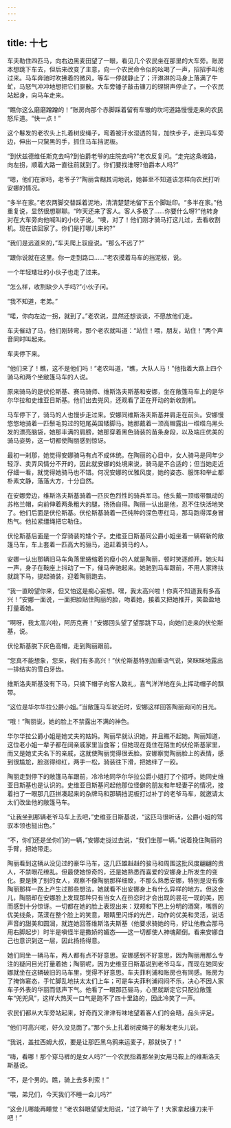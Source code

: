 ```yaml
---
---
---
```

title: 十七
---




车夫勒住四匹马，向右边黑麦田望了一眼，看见几个农民坐在那里的大车旁。账房本想跳下车去，但后来改变了主意，向一个农民命令似的吆喝了一声，招招手叫他过来。马车奔驰时吹拂着的微风，等车一停就静止了；汗淋淋的马身上落满了牛虻，马怒气冲冲地想把它们驱散。大车旁锤子敲击镰刀的铿锵声停止了。一个农民站起身，向马车走来。

“瞧你这么磨磨蹭蹭的！”账房向那个赤脚踩着留有车辙的坎坷道路慢慢走来的农民怒斥道。“快一点！”

这个鬈发的老农头上扎着树皮绳子，弯着被汗水湿透的背，加快步子，走到马车旁边，伸出一只黧黑的手，抓住马车挡泥板。

“到伏兹德维任斯克去吗?到伯爵老爷的庄院去吗?”老农反复问。“走完这条坡路，向左拐，顺着大路一直往前就到了。你们要找谁呀?伯爵本人吗?”

“嗯，他们在家吗，老爷子?”陶丽含糊其词地说，她甚至不知道该怎样向农民打听安娜的情况。

“多半在家。”老农两脚交替踩着泥地，清清楚楚地留下五个脚趾印。“多半在家。”他重复说，显然很想聊聊。“昨天还来了客人。客人多极了……你要什么呀?”他转身对在大车旁向他喊叫的小伙子说。“噢，对了！他们刚才骑马打这儿过，去看收割机。现在该回家了。你们是打哪儿来的?”



“我们是远道来的，”车夫爬上驭座说。“那么不远了?”

“跟你说就在这里。你一走到路口……”老农摸着马车的挡泥板，说。

一个年轻矮壮的小伙子也走了过来。

“怎么样，收割缺少人手吗?”小伙子问。

“我不知道，老弟。”

“喏，你向左边一拐，就到了。”老农说，显然还想谈谈，不愿放他们走。

车夫催动了马，他们刚转弯，那个老农就叫道：“站住！喂，朋友，站住！”两个声音同时叫起来。

车夫停下来。

“他们来了！瞧，这不是他们吗！”老农叫道，“瞧，大队人马！”他指着大路上四个骑马和两个坐敞篷马车的人说。

原来骑马的是伏伦斯基、赛马骑师、维斯洛夫斯基和安娜，坐在敞篷马车上的是华尔华拉和史维亚日斯基。他们出去兜风，还观看了正在开动的新收割机。

马车停下了，骑马的人也慢步走过来。安娜同维斯洛夫斯基并肩走在前头。安娜慢悠悠地骑着一匹鬃毛剪过的短尾英国矮脚马。她那戴着一顶高帽露出一绺绺乌黑头发的漂亮脑袋，她那丰满的肩膀，她那穿着黑色骑装的苗条身段，以及端庄优美的骑马姿势，这一切都使陶丽感到惊讶。

最初一刹那，她觉得安娜骑马有点不成体统。在陶丽的心目中，女人骑马是同年少轻浮、卖弄风情分不开的，因此就安娜的处境来说，骑马是不合适的；但当她走近仔细一看，就觉得她骑马也不错。何况安娜的优雅风度，她的姿态、服饰和举止都朴素文静，落落大方，十分自然。

在安娜旁边，维斯洛夫斯基骑着一匹灰色烈性的骑兵军马。他头戴一顶缎带飘动的苏格兰帽，向前伸着两条粗大的腿，扬扬自得。陶丽一认出是他，忍不住快活地笑了。他们后面是伏伦斯基。伏伦斯基骑着一匹纯种的深色枣红马，那马跑得浑身冒热气。他拉紧缰绳把它勒住。

伏伦斯基后面是一个穿骑装的矮个子。史维亚日斯基同公爵小姐坐着一辆崭新的敞篷马车，车上套着一匹高大的骊马，追赶着骑马的人。

安娜一认出那辆旧马车角落里蜷缩着的瘦小的人就是陶丽，顿时笑逐颜开。她尖叫一声，身子在鞍座上抖动了一下，催马奔驰起来。她驰到马车跟前，不用人家搀扶就跳下马，提起骑装，迎着陶丽跑去。



“我一直盼望你来，但又怕这是痴心妄想。嘿，我太高兴啦！你真不知道我有多高兴！”安娜一面说，一面把脸贴住陶丽的脸，吻着她，接着又把她推开，笑盈盈地打量着她。

“啊呀，我太高兴啦，阿历克赛！”安娜回头望了望那跳下马，向她们走来的伏伦斯基，说。

伏伦斯基脱下灰色高帽，走到陶丽跟前。

“您真不能想象，您来，我们有多高兴！”伏伦斯基特别加重语气说，笑眯眯地露出一排结实的雪白牙齿。

维斯洛夫斯基没有下马，只摘下帽子向客人致礼，喜气洋洋地在头上挥动帽子的飘带。

“这位是华尔华拉公爵小姐。”当敞篷马车驶近时，安娜这样回答陶丽询问的目光。

“哦！”陶丽说，她的脸上不禁露出不满的神色。

华尔华拉公爵小姐是她丈夫的姑妈。陶丽早就认识她，并且瞧不起她。陶丽知道，这位老小姐一辈子都在阔亲戚家里当食客；但她现在竟住在陌生的伏伦斯基家里，而又是她丈夫名下的亲戚，这就使陶丽觉得很丢脸。安娜察觉陶丽脸上的表情，感到很尴尬，脸涨得绯红，两手一松，骑装往下滑，把她绊了一跤。

陶丽走到停下的敞篷马车跟前，冷冷地同华尔华拉公爵小姐打了个招呼。她同史维亚日斯基也是认识的。史维亚日斯基问起他那位怪僻的朋友和年轻妻子的情况，接着扫了一眼那几匹拼凑起来的杂牌马和那辆挡泥板打过补丁的老爷马车，就邀请太太们改坐他的敞篷马车。

“让我坐到那辆老爷马车上去吧，”史维亚日斯基说，“这匹马很听话，公爵小姐的驾驭本领也挺出色。”

“不，你们还是坐你们的一辆，”安娜走拢过去说，“我们坐那一辆。”说着挽住陶丽的手臂，把她带走。

陶丽看到这辆从没见过的豪华马车，这几匹雄赳赳的骏马和周围这批风度翩翩的贵人，不禁眼花缭乱。但最使她惊奇的，还是她熟悉而喜爱的安娜身上所发生的变化。要是换了别的女人，观察不像陶丽那样细致，不那么熟悉安娜，特别是没有像陶丽那样一路上产生过那些想法，她就看不出安娜身上有什么异样的地方。但这会儿，陶丽却在安娜脸上发现那种只有当女人在热恋时才会出现的昙花一现的美，因而感到十分惊讶。一切都在她的脸上表现出来：双颊和下巴上分明的酒窝，嘴唇的优美线条，荡漾在整个脸上的笑意，眼睛里闪烁的光芒，动作的优美和灵活，说话声音的甜美和圆润，就连她回答维斯洛夫斯基（他要求骑她的马，好让他教会那马用右脚起步）时半是嗔怪半是撒娇的媚态——这一切都使人神魂颠倒。看来安娜自己也意识到这一层，因此扬扬得意。

她们同坐一辆马车，两人都有点不好意思。安娜感到不好意思，因为陶丽用那么专注的疑问目光打量着她；陶丽呢，因为史维亚日斯基说到老爷马车，而现在她同安娜就坐在这辆破旧的马车里，觉得不好意思。车夫菲利浦和账房也有同感。账房为了掩饰窘态，手忙脚乱地扶太太们上车；可是车夫菲利浦闷闷不乐，决心不因人家车子外表的华丽而低声下气。他看了一眼那匹骊马，心里就断定它只配拉敞篷车“兜兜风”，这样大热天一口气是跑不了四十里路的，因此冷笑了一声。

农民们都从大车旁站起来，好奇而又津津有味地望着客人们的会晤，品头评足。

“他们可高兴呢，好久没见面了。”那个头上扎着树皮绳子的鬈发老头儿说。

“我说，盖拉西姆大叔，要是让那匹黑乌鸦来运麦子，那就快了！”

“嗨，看哪！那个穿马裤的是女人吗?”一个农民指着那坐到女用马鞍上的维斯洛夫斯基说。

“不，是个男的。瞧，骑上去多利索！”

“喂，弟兄们，今天我们不睡一会儿吗?”

“这会儿哪能再睡觉！”老农斜眼望望太阳说，“过了晌午了！大家拿起镰刀来干吧！”